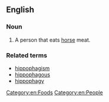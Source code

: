 ==English==

===Noun===
{{en-noun}}

# {{lb|en|rare}} A person that eats [[horse]] meat.

===Related terms===
* [[hippophagism]]
* [[hippophagous]]
* [[hippophagy]]

[[Category:en:Foods]]
[[Category:en:People]]